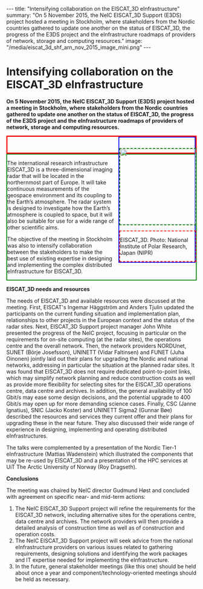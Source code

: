 ---
title: "Intensifying collaboration on the EISCAT_3D eInfrastructure"
summary: "On 5 November 2015, the NeIC EISCAT_3D Support (E3DS) project hosted a meeting in Stockholm, where stakeholders from the Nordic countries gathered to update one another on the status of EISCAT_3D, the progress of the E3DS project and the eInfrastructure roadmaps of providers of network, storage and computing resources."
image: "/media/eiscat_3d_shf_arn_nov_2015_image_mini.png"
---
= Intensifying collaboration on the EISCAT_3D eInfrastructure =

'''On 5 November 2015, the NeIC EISCAT_3D Support (E3DS) project hosted a meeting in Stockholm, where stakeholders from the Nordic countries gathered to update one another on the status of EISCAT_3D, the progress of the E3DS project and the eInfrastructure roadmaps of providers of network, storage and computing resources.'''

<div style="border: 3px solid red;">
  <div style="width:200px; float:right; margin:0 0 10 10; display:block; border:2px solid blue;">
    <img style="padding:0px; width:200px; border: 2px dashed green;" src="/media/eiscat_3d_shf_arn_nov_2015_image_mini.png" width="200px"/><div style="padding:0px; width:200px; border: 2px dashed red;">EISCAT_3D. Photo: National Institute of Polar Research, Japan (NIPR)</div>
  </div>
  <span style="clear:both; height:0; width:0;"></span>
</div>

<div style="border: 2px solid green; padding-bottom:0px;">
The international research infrastructure EISCAT_3D is a three-dimensional imaging radar that will be located in the northernmost part of Europe. It will take continuous measurements of the geospace environment and its coupling to the Earth’s atmosphere. The radar system is designed to investigate how the Earth’s atmosphere is coupled to space, but it will also be suitable for use for a wide range of other scientific aims.

The objective of the meeting in Stockholm was also to intensify collaboration between the stakeholders to make the best use of existing expertise in designing and implementing the complex distributed eInfrastructure for EISCAT_3D.
</div>

'''EISCAT_3D needs and resources'''

The needs of EISCAT_3D and available resources were discussed at the meeting. First, EISCAT's Ingemar Häggström and Anders Tjulin updated the participants on the current funding situation and implementation plan, relationships to other projects in the European context and the status of the radar sites. Next, EISCAT_3D Support project manager John White presented the progress of the NeIC project, focusing in particular on the requirements for on-site computing (at the radar sites), the operations centre and the overall network. Then, the network providers NORDUnet, SUNET (Börje Josefsson), UNINETT (Vidar Faltinsen) and FUNET (Juha Oinonen) jointly laid out their plans for upgrading the Nordic and national networks, addressing in particular the situation at the planned radar sites. It was found that EISCAT_3D does not require dedicated point-to-point links, which may simplify network planning and reduce construction costs as well as provide more flexibility for selecting sites for the EISCAT_3D operations centre, data centre and archives. In addition, the general availability of 100 Gbit/s may ease some design decisions, and the potential upgrade to 400 Gbit/s may open up for more demanding science cases. Finally, CSC (Janne Ignatius), SNIC (Jacko Koster) and UNINETT Sigma2 (Gunnar Bøe) described the resources and services they current offer and their plans for upgrading these in the near future. They also discussed their wide range of experience in designing, implementing and operating distributed eInfrastructures.

The talks were complemented by a presentation of the Nordic Tier-1 eInfrastructure (Mattias Wadenstein) which illustrated the components that may be re-used by EISCAT_3D and a presentation of the HPC services at UiT The Arctic University of  Norway (Roy Dragseth).

'''Conclusions'''

The meeting was chaired by NeIC director Gudmund Høst and concluded with agreement on specific near- and mid-term actions:

# The NeIC EISCAT_3D Support project will refine the requirements for the EISCAT_3D network, including alternative sites for the operations centre, data centre and archives. The network providers will then provide a detailed analysis of construction time as well as of construction and operation costs.
# The NeIC EISCAT_3D Support project will seek advice from the national eInfrastructure providers on various issues related to gathering requirements, designing solutions and identifying the work packages and IT expertise needed for implementing the eInfrastructure.
# In the future, general stakeholder meetings (like this one) should be held about once a year and component/technology-oriented meetings should be held as necessary.

